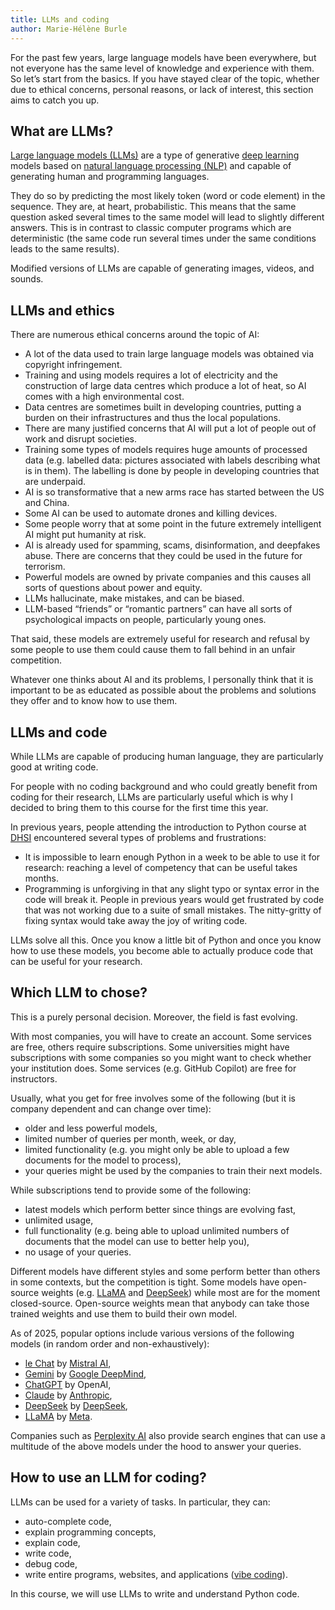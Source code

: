```yaml
---
title: LLMs and coding
author: Marie-Hélène Burle
---
```


:::{.def}

For the past few years, large language models have been everywhere, but not everyone has the same level of knowledge and experience with them. So let's start from the basics. If you have stayed clear of the topic, whether due to ethical concerns, personal reasons, or lack of interest, this section aims to catch you up.

:::

## What are LLMs?

[Large language models (LLMs)](https://en.wikipedia.org/wiki/Large_language_model) are a type of generative [deep learning](https://en.wikipedia.org/wiki/Deep_learning) models based on [natural language processing (NLP)](https://en.wikipedia.org/wiki/Natural_language_processing) and capable of generating human and programming languages.

They do so by predicting the most likely token (word or code element) in the sequence. They are, at heart, probabilistic. This means that the same question asked several times to the same model will lead to slightly different answers. This is in contrast to classic computer programs which are deterministic (the same code run several times under the same conditions leads to the same results).

Modified versions of LLMs are capable of generating images, videos, and sounds.

## LLMs and ethics

There are numerous ethical concerns around the topic of AI:

- A lot of the data used to train large language models was obtained via copyright infringement.
- Training and using models requires a lot of electricity and the construction of large data centres which produce a lot of heat, so AI comes with a high environmental cost.
- Data centres are sometimes built in developing countries, putting a burden on their infrastructures and thus the local populations.
- There are many justified concerns that AI will put a lot of people out of work and disrupt societies.
- Training some types of models requires huge amounts of processed data (e.g. labelled data: pictures associated with labels describing what is in them). The labelling is done by people in developing countries that are underpaid.
- AI is so transformative that a new arms race has started between the US and China.
- Some AI can be used to automate drones and killing devices.
- Some people worry that at some point in the future extremely intelligent AI might put humanity at risk.
- AI is already used for spamming, scams, disinformation, and deepfakes abuse. There are concerns that they could be used in the future for terrorism.
- Powerful models are owned by private companies and this causes all sorts of questions about power and equity.
- LLMs hallucinate, make mistakes, and can be biased.
- LLM-based "friends" or "romantic partners" can have all sorts of psychological impacts on people, particularly young ones.

That said, these models are extremely useful for research and refusal by some people to use them could cause them to fall behind in an unfair competition.

Whatever one thinks about AI and its problems, I personally think that it is important to be as educated as possible about the problems and solutions they offer and to know how to use them.

## LLMs and code

While LLMs are capable of producing human language, they are particularly good at writing code.

For people with no coding background and who could greatly benefit from coding for their research, LLMs are particularly useful which is why I decided to bring them to this course for the first time this year.

In previous years, people attending the introduction to Python course at [DHSI](https://dhsi.org/) encountered several types of problems and frustrations:

- It is impossible to learn enough Python in a week to be able to use it for research: reaching a level of competency that can be useful takes months.
- Programming is unforgiving in that any slight typo or syntax error in the code will break it. People in previous years would get frustrated by code that was not working due to a suite of small mistakes. The nitty-gritty of fixing syntax would take away the joy of writing code.

LLMs solve all this. Once you know a little bit of Python and once you know how to use these models, you become able to actually produce code that can be useful for your research.

## Which LLM to chose?

This is a purely personal decision. Moreover, the field is fast evolving.

With most companies, you will have to create an account. Some services are free, others require subscriptions. Some universities might have subscriptions with some companies so you might want to check whether your institution does. Some services (e.g. GitHub Copilot) are free for instructors.

Usually, what you get for free involves some of the following (but it is company dependent and can change over time):

- older and less powerful models,
- limited number of queries per month, week, or day,
- limited functionality (e.g. you might only be able to upload a few documents for the model to process),
- your queries might be used by the companies to train their next models.

While subscriptions tend to provide some of the following:

- latest models which perform better since things are evolving fast,
- unlimited usage,
- full functionality (e.g. being able to upload unlimited numbers of documents that the model can use to better help you),
- no usage of your queries.

Different models have different styles and some perform better than others in some contexts, but the competition is tight. Some models have open-source weights (e.g. [LLaMA](https://www.llama.com/) and [DeepSeek](https://chat.deepseek.com/)) while most are for the moment closed-source. Open-source weights mean that anybody can take those trained weights and use them to build their own model.

As of 2025, popular options include various versions of the following models (in random order and non-exhaustively):

- [le Chat](https://chat.mistral.ai/chat) by [Mistral AI](https://console.mistral.ai/home),
- [Gemini](https://gemini.google.com/app) by [Google DeepMind](https://deepmind.google/),
- [ChatGPT](https://openai.com/) by OpenAI,
- [Claude](https://claude.ai/) by [Anthropic](https://www.anthropic.com/),
- [DeepSeek](https://chat.deepseek.com/) by [DeepSeek](https://www.deepseek.com/),
- [LLaMA](https://www.llama.com/) by [Meta](https://www.meta.com/).

Companies such as [Perplexity AI](https://www.perplexity.ai/) also provide search engines that can use a multitude of the above models under the hood to answer your queries.

## How to use an LLM for coding?

LLMs can be used for a variety of tasks. In particular, they can:

- auto-complete code,
- explain programming concepts,
- explain code,
- write code,
- debug code,
- write entire programs, websites, and applications ([vibe coding](https://en.wikipedia.org/wiki/Vibe_coding)).

In this course, we will use LLMs to write and understand Python code.
